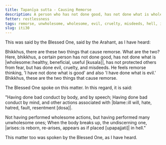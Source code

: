 ```yaml
---
title: Tapanīya sutta - Causing Remorse
description: A person who has not done good, has not done what is wholesome, has not protected others from fear, but has done evil, cruelty, and misdeeds, feels remorse.
fetter: restlessness
tags: remorse, unwholesome, wholesome, evil, cruelty, misdeeds, hell, iti, iti28-49
slug: iti30
---
```


This was said by the Blessed One, said by the Arahant, as I have heard:

Bhikkhus, there are these two things that cause remorse. What are the two? Here, bhikkhus, a certain person has not done good, has not done what is |wholesome::healthy, beneficial, useful [kusala]|, has not protected others from fear, but has done evil, cruelty, and misdeeds. He feels remorse thinking, 'I have not done what is good' and also 'I have done what is evil.' Bhikkhus, these are the two things that cause remorse.

The Blessed One spoke on this matter. In this regard, it is said:

"Having done bad conduct by body,
and by speech;
Having done bad conduct by mind,
and other actions associated with |blame::ill will, hate, hatred, fault, resentment [dosa]|.

Not having performed wholesome actions,
but having performed many unwholesome ones;
When the body breaks up, the undiscerning one,
|arises::is reborn, re-arises, appears as if placed [upapajjati]| in hell."

This matter too was spoken by the Blessed One, as I have heard.